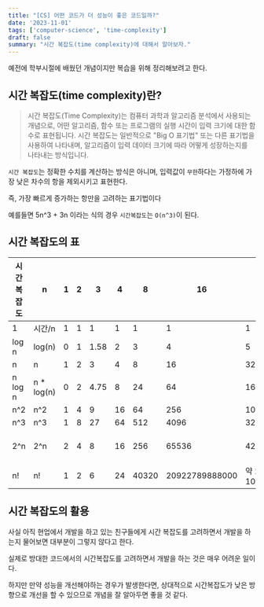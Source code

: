 ```yaml
---
title: "[CS] 어떤 코드가 더 성능이 좋은 코드일까?"
date: '2023-11-01'
tags: ['computer-science', 'time-complexity']
draft: false
summary: "시간 복잡도(time complexity)에 대해서 알아보자."
---
```


예전에 학부시절에 배웠던 개념이지만 복습을 위해 정리해보려고 한다.

## 시간 복잡도(time complexity)란?

> 시간 복잡도(Time Complexity)는 컴퓨터 과학과 알고리즘 분석에서 사용되는 개념으로, 어떤 알고리즘, 함수 또는 프로그램의 실행 시간이 입력 크기에 대한 함수로 표현됩니다. 시간 복잡도는 일반적으로 "Big O 표기법" 또는 다른 표기법을 사용하여 나타내며, 알고리즘이 입력 데이터 크기에 따라 어떻게 성장하는지를 나타내는 방식입니다.

`시간 복잡도`는 정확한 수치를 계산하는 방식은 아니며, 입력값이 `무한`하다는 가정하에 가장 낮은 차수의 항을 제외시키고 표현한다.

즉, 가장 빠르게 증가하는 항만을 고려하는 표기법이다

예를들면 5n^3 + 3n 이라는 식의 경우 `시간복잡도`는 `O(n^3)`이 된다.

## 시간 복잡도의 표

| 시간복잡도 | n           | 1   | 2   | 3    | 4   | 8     | 16             | 32              | 64               | 1000              |
| ---------- | ----------- | --- | --- | ---- | --- | ----- | -------------- | --------------- | ---------------- | ----------------- |
| 1          | 시간/n      | 1   | 1   | 1    | 1   | 1     | 1              | 1               | 1                | 1                 |
| log n      | log(n)      | 0   | 1   | 1.58 | 2   | 3     | 4              | 5               | 6                | 9.97              |
| n          | n           | 1   | 2   | 3    | 4   | 8     | 16             | 32              | 64               | 1000              |
| n log n    | n \* log(n) | 0   | 2   | 4.75 | 8   | 24    | 64             | 160             | 384              | 9966              |
| n^2        | n^2         | 1   | 4   | 9    | 16  | 64    | 256            | 1024            | 4096             | 1000000           |
| n^3        | n^3         | 1   | 8   | 27   | 64  | 512   | 4096           | 32768           | 262144           | 1000000000        |
| 2^n        | 2^n         | 2   | 4   | 8    | 16  | 256   | 65536          | 4294967296      | 약 1.844 x 10^19 | 약 1.07 x 10^301  |
| n!         | n!          | 1   | 2   | 6    | 24  | 40320 | 20922789888000 | 약 2.63 x 10^35 | 약 1.27 x 10^89  | 약 4.02 x 10^2567 |

## 시간 복잡도의 활용

사실 아직 현업에서 개발을 하고 있는 친구들에게 시간 복잡도를 고려하면서 개발을 하는지 물어보면 대부분이 그렇지 않다고 한다.

실제로 방대한 코드에서의 시간복잡도를 고려하면서 개발을 하는 것은 매우 어려운 일이다.

하지만 만약 성능을 개선해야하는 경우가 발생한다면, 상대적으로 시간복잡도가 낮은 방향으로 개선을 할 수 있으므로 개념을 잘 알아두면 좋을 것 같다.
